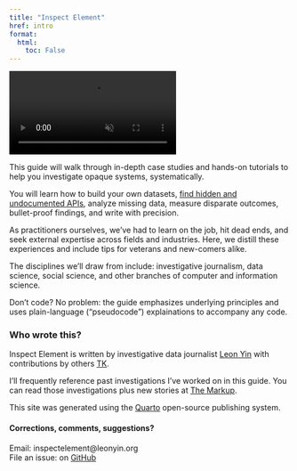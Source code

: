 ```yaml
---
title: "Inspect Element"
href: intro
format:
  html:
    toc: False
---
```


<video autoplay muted playsinline src="assets/ida.mp4" title="Inspect Element" class="quarto-cover-image img-fluid" alt="A Google Knowlege Panel of Ida Tarbell stained different colors from an audit. "><a href="http://localhost:4674/assets/ida.webm">Video</a></video>  

This guide will walk through in-depth case studies and hands-on tutorials to help you investigate opaque systems, systematically.

You will learn how to build your own datasets, [find hidden and undocumented APIs](/apis.html), analyze missing data, measure disparate outcomes, bullet-proof findings, and write with precision.

As practitioners ourselves, we've had to learn on the job, hit dead ends, and seek external expertise across fields and industries. Here, we distill these experiences and include tips for veterans and new-comers alike.

The disciplines we'll draw from include: investigative journalism, data science, social science, and other branches of computer and information science.

Don't code? No problem: the guide emphasizes underlying principles and uses plain-language ("pseudocode") explainations to accompany any code.

### Who wrote this?

Inspect Element is written by investigative data journalist [Leon Yin](https://leonyin.org) with contributions by others [TK](https://en.wikipedia.org/wiki/To_come_(publishing)).

I'll frequently reference past investigations I've worked on in this guide. 
You can read those investigations plus new stories at [The Markup](https://www.themarkup.org).

This site was generated using the [Quarto](https://quarto.org/) open-source publishing system.

#### Corrections, comments, suggestions?

Email: inspectelement@leonyin.org<br>
File an issue: on [GitHub](https://github.com/yinleon/inspect-element/issues/new)